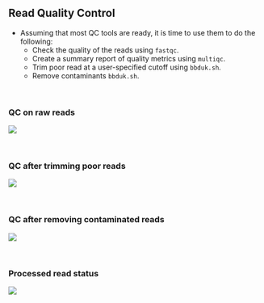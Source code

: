## Read Quality Control
- Assuming that most QC tools are ready, it is time to use them to do the following:
  - Check the quality of the reads using `fastqc`.
  - Create a summary report of quality metrics using `multiqc`.
  - Trim poor read at a user-specified cutoff using `bbduk.sh`.
  - Remove contaminants `bbduk.sh`.

<br>

### QC on raw reads
![](results/qc/multiqc1/multiqc_plots/svg/mqc_fastqc_per_base_sequence_quality_plot_1.svg)

<br>

### QC after trimming poor reads
![](results/qc/multiqc2/multiqc_plots/svg/mqc_fastqc_per_base_sequence_quality_plot_1.svg)

<br>

### QC after removing contaminated reads
![](results/qc/multiqc3/multiqc_plots/svg/mqc_fastqc_per_base_sequence_quality_plot_1.svg)

<br>

### Processed read status

![](images/qc_hist.svg)

